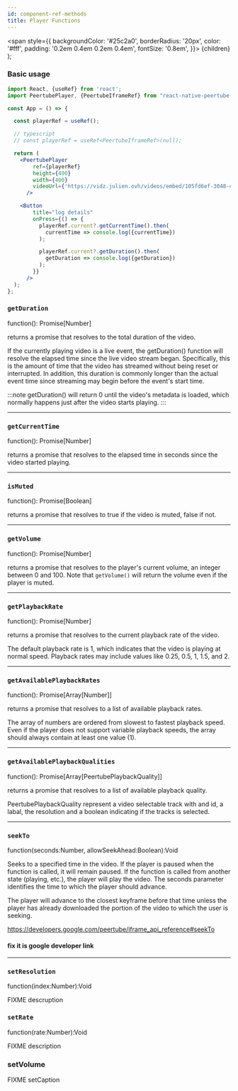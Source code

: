 ```yaml
---
id: component-ref-methods
title: Player Functions
---
```


  <span
    style={{
      backgroundColor: '#25c2a0',
      borderRadius: '20px',
      color: '#fff',
      padding: '0.2em 0.4em 0.2em 0.4em',
      fontSize: '0.8em',
    }}>
    {children}
  </span>
);

### Basic usage

```jsx
import React, {useRef} from 'react';
import PeertubePlayer, {PeertubeIframeRef} from "react-native-peertube-iframe";

const App = () => {

  const playerRef = useRef();

  // typescript
  // const playerRef = useRef<PeertubeIframeRef>(null);

  return (
    <PeertubePlayer
        ref={playerRef}
        height={400}
        width={400}
        videoUrl={'https://vidz.julien.ovh/videos/embed/105fd6ef-3048-43c3-b877-fdb8aaab11d5'}
      />

    <Button
        title="log details"
        onPress={() => {
          playerRef.current?.getCurrentTime().then(
            currentTime => console.log({currentTime})
          );

          playerRef.current?.getDuration().then(
            getDuration => console.log({getDuration})
          );
        }}
      />
  );
};
```

### `getDuration`

<Type>function(): Promise[Number]</Type>

returns a promise that resolves to the total duration of the video.

If the currently playing video is a live event, the getDuration() function will resolve the elapsed time since the live video stream began. Specifically, this is the amount of time that the video has streamed without being reset or interrupted. In addition, this duration is commonly longer than the actual event time since streaming may begin before the event's start time.

:::note
getDuration() will return 0 until the video's metadata is loaded, which normally happens just after the video starts playing.
:::

---

### `getCurrentTime`

<Type>function(): Promise[Number]</Type>

returns a promise that resolves to the elapsed time in seconds since the video started playing.

---

### `isMuted`

<Type>function(): Promise[Boolean]</Type>

returns a promise that resolves to true if the video is muted, false if not.

---

### `getVolume`

<Type>function(): Promise[Number]</Type>

returns a promise that resolves to the player's current volume, an integer between 0 and 100. Note that `getVolume()` will return the volume even if the player is muted.

---

### `getPlaybackRate`

<Type>function(): Promise[Number]</Type>

returns a promise that resolves to the current playback rate of the video.

The default playback rate is 1, which indicates that the video is playing at normal speed. Playback rates may include values like 0.25, 0.5, 1, 1.5, and 2.

---

### `getAvailablePlaybackRates`

<Type>function(): Promise[Array[Number]]</Type>

returns a promise that resolves to a list of available playback rates.

The array of numbers are ordered from slowest to fastest playback speed. Even if the player does not support variable playback speeds, the array should always contain at least one value (1).

---

### `getAvailablePlaybackQualities`

<Type>function(): Promise[Array[PeertubePlaybackQuality]]</Type>

returns a promise that resolves to a list of available playback quality.

PeertubePlaybackQuality represent a video selectable track with and id, a labal, the resolution and a boolean indicating if the tracks is selected.

---

### `seekTo`

<Type>function(seconds:Number, allowSeekAhead:Boolean):Void</Type>

Seeks to a specified time in the video. If the player is paused when the function is called, it will remain paused. If the function is called from another state (playing, etc.), the player will play the video.
The seconds parameter identifies the time to which the player should advance.

The player will advance to the closest keyframe before that time unless the player has already downloaded the portion of the video to which the user is seeking.

https://developers.google.com/peertube/iframe_api_reference#seekTo
#### fix it is google developer link

---

### `setResolution`

<Type>function(index:Number):Void</Type>

FIXME descruption

### `setRate`

<Type>function(rate:Number):Void</Type>

FIXME description


### setVolume

FIXME setCaption